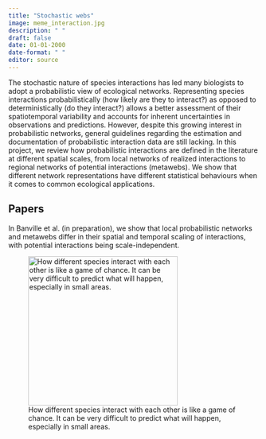```yaml
---
title: "Stochastic webs"
image: meme_interaction.jpg
description: " " 
draft: false
date: 01-01-2000
date-format: " "
editor: source
---
```


The stochastic nature of species interactions has led many biologists to adopt a probabilistic view of ecological networks. Representing species interactions probabilistically (how likely are they to interact?) as opposed to deterministically (do they interact?) allows a better assessment of their spatiotemporal variability and accounts for inherent uncertainties in observations and predictions. However, despite this growing interest in probabilistic networks, general guidelines regarding the estimation and documentation of probabilistic interaction data are still lacking. In this project, we review how probabilistic interactions are defined in the literature at different spatial scales, from local networks of realized interactions to regional networks of potential interactions (metawebs). We show that different network representations have different statistical behaviours when it comes to common ecological applications. 

## Papers

In Banville et al. (in preparation), we show that local probabilistic networks and metawebs differ in their spatial and temporal scaling of interactions, with potential interactions being scale-independent. 

![How different species interact with each other is like a game of chance. It can be very difficult to predict what will happen, especially in small areas.](meme_interaction_complete.jpg){width=300}